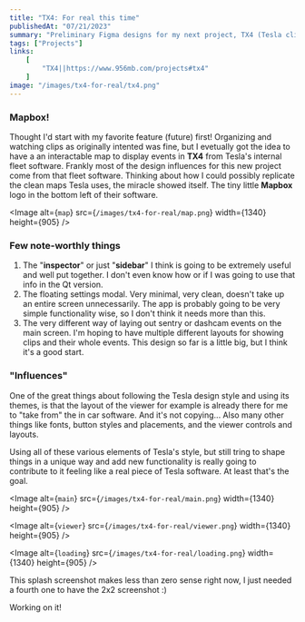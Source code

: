 ```yaml
---
title: "TX4: For real this time"
publishedAt: "07/21/2023"
summary: "Preliminary Figma designs for my next project, TX4 (Tesla clip viewer. macOS, Windows, maybe web...)"
tags: ["Projects"]
links:
    [
        "TX4||https://www.956mb.com/projects#tx4"
    ]
image: "/images/tx4-for-real/tx4.png"
---
```


### Mapbox!

Thought I'd start with my favorite feature (future) first! Organizing and watching clips as originally intented was fine, but I evetually got the idea to have a an interactable map to display events in **TX4** from Tesla's internal fleet software. Frankly most of the design influences for this new project come from that fleet software. Thinking about how I could possibly replicate the clean maps Tesla uses, the miracle showed itself. The tiny little **Mapbox** logo in the bottom left of their software.

<Image
	alt={`map`}
	src={`/images/tx4-for-real/map.png`}
	width={1340}
	height={905}
/>

### Few note-worthly things

1. The \"**inspector**\" or just \"**sidebar**\" I think is going to be extremely useful and well put together. I don't even know how or if I was going to use that info in the Qt version.
2. The floating settings modal. Very minimal, very clean, doesn't take up an entire screen unnecessarily. The app is probably going to be very simple functionality wise, so I don't think it needs more than this.
3. The very different way of laying out sentry or dashcam events on the main screen. I'm hoping to have multiple different layouts for showing clips and their whole events. This design so far is a little big, but I think it's a good start.

### "Influences"

One of the great things about following the Tesla design style and using its themes, is that the layout of the viewer for example is already there for me to \"take from\" the in car software. And it's not copying... Also many other things like fonts, button styles and placements, and the viewer controls and layouts.

Using all of these various elements of Tesla's style, but still tring to shape things in a unique way and add new functionality is really going to contribute to it feeling like a real piece of Tesla software. At least that's the goal.

<Image
	alt={`main`}
	src={`/images/tx4-for-real/main.png`}
	width={1340}
	height={905}
/>

<Image
	alt={`viewer`}
	src={`/images/tx4-for-real/viewer.png`}
	width={1340}
	height={905}
/>

<Image
	alt={`loading`}
	src={`/images/tx4-for-real/loading.png`}
	width={1340}
	height={905}
/>

This splash screenshot makes less than zero sense right now, I just needed a fourth one to have the 2x2 screenshot :)

Working on it!
